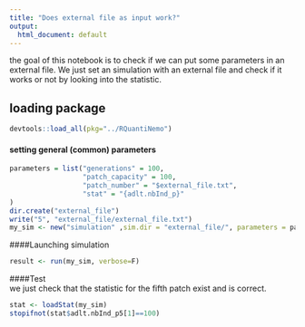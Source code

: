 ```yaml
---
title: "Does external file as input work?"
output:
  html_document: default
---
```


the goal of this notebook is to check if we can put some parameters in an external file. 
We just set an simulation with an external file and check if it works or not by looking into the statistic. 


## loading package 
```r
devtools::load_all(pkg="../RQuantiNemo")
```

#### setting general (common) parameters
```r
parameters = list("generations" = 100,
                  "patch_capacity" = 100,
                  "patch_number" = "$external_file.txt",
                  "stat" = "{adlt.nbInd_p}"
)
dir.create("external_file")
write("5", "external_file/external_file.txt")
my_sim <- new("simulation" ,sim.dir = "external_file/", parameters = parameters)
```

####Launching simulation
```r
result <- run(my_sim, verbose=F)
```

####Test   
we just check that the statistic for the fifth patch exist and is correct. 
```r
stat <- loadStat(my_sim)
stopifnot(stat$adlt.nbInd_p5[1]==100)
```


